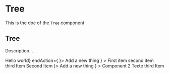 <!--- Tree.stories.mdx --->


<Meta title="Design System/Molecules/Tree" component={Tree} />

# Tree

This is the doc of the `Tree` component

## Tree

Description...

<Canvas>
  <Story name="base">
    <Box padding={11} style={{ width: '700px' }}>
      <Tree
        root={<Box>Hello world</Box>}
        endAction={
          <TreeBubble icon={<AddIcon />}>
            <TextButton>Add a new thing</TextButton>
          </TreeBubble>
        }
      >
        <TreeItem>
          <Box>First item</Box>
          <SubTree>
            <TreeItem>
              <Box>second item</Box>
            </TreeItem>
            <TreeItem>
              <Box>third Item</Box>
            </TreeItem>
          </SubTree>
        </TreeItem>
        <TreeItem>
          <Box>Second Item</Box>
          <SubTree
            endAction={
              <TreeBubble icon={<AddIcon />}>
                <TextButton>Add a new thing</TextButton>
              </TreeBubble>
            }
          >
            <TreeItem>
              <Box>
                <Row justifyContent="space-between">
                  <Text highlighted>Component 2</Text>
                  <Text small>Texte</Text>
                  <Row>
                    <IconButton title="Edit" borderLess>
                      <EditIcon />
                    </IconButton>
                    <Box paddingLeft={2}>
                      <IconButton title="Delete" borderLess>
                        <DeleteIcon />
                      </IconButton>
                    </Box>
                  </Row>
                </Row>
              </Box>
            </TreeItem>
            <TreeItem>
              <Box>third Item</Box>
            </TreeItem>
          </SubTree>
        </TreeItem>
      </Tree>
    </Box>
  </Story>
</Canvas>
